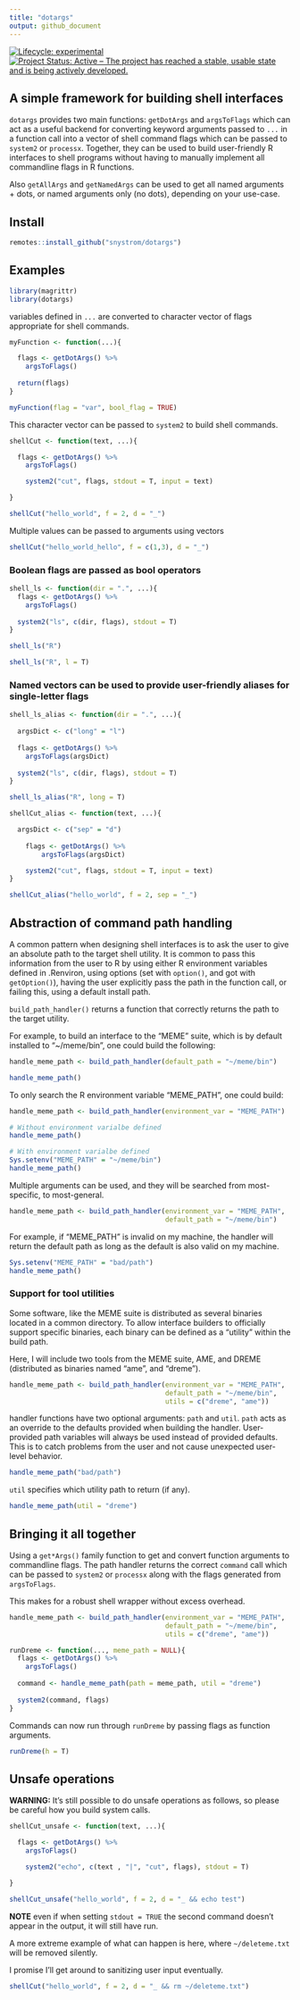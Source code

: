 ```yaml
---
title: "dotargs"
output: github_document
---
```


<!-- badges: start -->
[![Lifecycle: experimental](https://img.shields.io/badge/lifecycle-experimental-orange.svg)](https://www.tidyverse.org/lifecycle/#experimental)
[![Project Status: Active – The project has reached a stable, usable state and is being actively developed.](https://www.repostatus.org/badges/latest/active.svg)](https://www.repostatus.org/#active)
<!-- badges: end -->

## A simple framework for building shell interfaces

`dotargs` provides two main functions: `getDotArgs` and `argsToFlags` which can act
as a useful backend for converting keyword arguments passed to `...` in a function
call into a vector of shell command flags which can be passed to `system2` or
`processx`. Together, they can be used to build user-friendly R interfaces to
shell programs without having to manually implement all commandline flags in R
functions.

Also `getAllArgs` and `getNamedArgs` can be used to get all named arguments +
dots, or named arguments only (no dots), depending on your use-case.

## Install
```r
remotes::install_github("snystrom/dotargs")
```

## Examples
```r
library(magrittr)
library(dotargs)
```

variables defined in `...` are converted to character vector of flags appropriate for shell commands.
```r

myFunction <- function(...){

  flags <- getDotArgs() %>%
    argsToFlags()
  
  return(flags)
}
```

```r
myFunction(flag = "var", bool_flag = TRUE)
```

This character vector can be passed to `system2` to build shell commands. 
```r
shellCut <- function(text, ...){

  flags <- getDotArgs() %>%
    argsToFlags()

	system2("cut", flags, stdout = T, input = text)

}
```

```r
shellCut("hello_world", f = 2, d = "_") 
```

Multiple values can be passed to arguments using vectors
```r
shellCut("hello_world_hello", f = c(1,3), d = "_") 
```

### Boolean flags are passed as bool operators
```r
shell_ls <- function(dir = ".", ...){
  flags <- getDotArgs() %>% 
    argsToFlags()
  
  system2("ls", c(dir, flags), stdout = T)
}
```

```r
shell_ls("R")
```

```r
shell_ls("R", l = T)
```

### Named vectors can be used to provide user-friendly aliases for single-letter flags
```r

shell_ls_alias <- function(dir = ".", ...){
  
  argsDict <- c("long" = "l")
  
  flags <- getDotArgs() %>% 
    argsToFlags(argsDict)
  
  system2("ls", c(dir, flags), stdout = T)
}
```

```r
shell_ls_alias("R", long = T)
```

```r
shellCut_alias <- function(text, ...){

  argsDict <- c("sep" = "d")
    
	flags <- getDotArgs() %>%
		argsToFlags(argsDict)

	system2("cut", flags, stdout = T, input = text)
}
```

```r
shellCut_alias("hello_world", f = 2, sep = "_") 
```

## Abstraction of command path handling

A common pattern when designing shell interfaces is to ask the user to give an
absolute path to the target shell utility. It is common to pass this information
from the user to R by using either R environment variables defined in .Renviron,
using options (set with `option()`, and got with `getOption()`), having the user
explicitly pass the path in the function call, or failing this, using a default
install path.

`build_path_handler()` returns a function that correctly returns the path to the
target utility.

For example, to build an interface to the "MEME" suite, which is by default
installed to "~/meme/bin", one could build the following:

```r
handle_meme_path <- build_path_handler(default_path = "~/meme/bin")

handle_meme_path()
```

To only search the R environment variable "MEME_PATH", one could build:
```r
handle_meme_path <- build_path_handler(environment_var = "MEME_PATH")
```


```r
# Without environment varialbe defined
handle_meme_path()
```

```r
# With environment varialbe defined
Sys.setenv("MEME_PATH" = "~/meme/bin")
handle_meme_path()
```

Multiple arguments can be used, and they will be searched from most-specific, to most-general. 
```r
handle_meme_path <- build_path_handler(environment_var = "MEME_PATH",
                                       default_path = "~/meme/bin")
```

For example, if "MEME_PATH" is invalid on my machine, the handler will return
the default path as long as the default is also valid on my machine.
```r
Sys.setenv("MEME_PATH" = "bad/path")
handle_meme_path()
```

### Support for tool utilities
Some software, like the MEME suite is distributed as several binaries located in
a common directory. To allow interface builders to officially support specific binaries, 
each binary can be defined as a "utility" within the build path.

Here, I will include two tools from the MEME suite, AME, and DREME (distributed
as binaries named "ame", and "dreme").
```r
handle_meme_path <- build_path_handler(environment_var = "MEME_PATH",
                                       default_path = "~/meme/bin",
                                       utils = c("dreme", "ame"))
```

handler functions have two optional arguments: `path` and `util`. `path` acts as
an override to the defaults provided when building the handler. User-provided
path variables will always be used instead of provided defaults. This is to
catch problems from the user and not cause unexpected user-level behavior.
```r
handle_meme_path("bad/path")
```

`util` specifies which utility path to return (if any). 
```r
handle_meme_path(util = "dreme")
```

## Bringing it all together
Using a `get*Args()` family function to get and convert function arguments to
commandline flags. The path handler returns the correct `command` call which can
be passed to `system2` or `processx` along with the flags generated from `argsToFlags`.

This makes for a robust shell wrapper without excess overhead.
```r
handle_meme_path <- build_path_handler(environment_var = "MEME_PATH",
                                       default_path = "~/meme/bin",
                                       utils = c("dreme", "ame"))

runDreme <- function(..., meme_path = NULL){
  flags <- getDotArgs() %>% 
    argsToFlags()
  
  command <- handle_meme_path(path = meme_path, util = "dreme")
  
  system2(command, flags)
}
```

Commands can now run through `runDreme` by passing flags as function arguments.
```r
runDreme(h = T)
```

## Unsafe operations

**WARNING:** It's still possible to do unsafe operations as follows, so please be careful how you build system calls.

```r
shellCut_unsafe <- function(text, ...){

  flags <- getDotArgs() %>%
    argsToFlags()

	system2("echo", c(text , "|", "cut", flags), stdout = T)

}

shellCut_unsafe("hello_world", f = 2, d = "_ && echo test")
```

**NOTE** even if when setting `stdout = TRUE` the second command doesn't appear
in the output, it will still have run. 

A more extreme example of what can happen is here, where `~/deleteme.txt` will be removed silently.

I promise I'll get around to sanitizing user input eventually.
```r
shellCut("hello_world", f = 2, d = "_ && rm ~/deleteme.txt")
```
